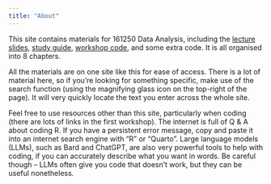 ```yaml
---
title: "About"
---
```


This site contains materials for 161250 Data Analysis, including the [lecture slides](slides.qmd), [study guide](studyguide/index.qmd), [workshop code](workshops/ws01.qmd), and some extra code. It is all organised into 8 chapters. 

All the materials are on one site like this for ease of access. There is a lot of material here, so if you're looking for something specific, make use of the search function (using the magnifying glass icon on the top-right of the page). It will very quickly locate the text you enter across the whole site.

Feel free to use resources other than this site, particularly when coding (there are lots of links in the first workshop). The internet is full of Q & A about coding R. If you have a persistent error message, copy and paste it into an internet search engine with "R" or "Quarto". Large language models (LLMs), such as Bard and ChatGPT, are also very powerful tools to help with coding, if you can accurately describe what you want in words. Be careful though – LLMs often give you code that doesn't work, but they can be useful nonetheless.
